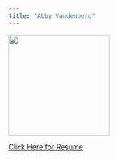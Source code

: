 ```yaml
---
title: "Abby Vandenberg"
---
```


![](img/headshot.png){width=200px}


[Click Here for Resume](resume.pdf)


